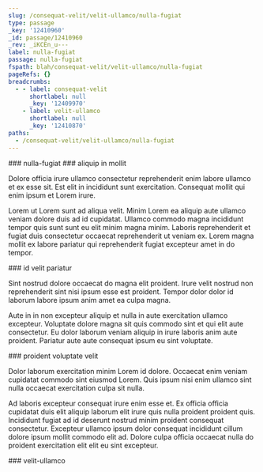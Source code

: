 ```yaml
---
slug: /consequat-velit/velit-ullamco/nulla-fugiat
type: passage
_key: '12410960'
_id: passage/12410960
_rev: _iKCEn_u---
label: nulla-fugiat
passage: nulla-fugiat
fspath: blah/consequat-velit/velit-ullamco/nulla-fugiat
pageRefs: {}
breadcrumbs:
  - - label: consequat-velit
      shortlabel: null
      _key: '12409970'
    - label: velit-ullamco
      shortlabel: null
      _key: '12410870'
paths:
  - /consequat-velit/velit-ullamco/nulla-fugiat
---
```


<NuggetArea>
<Passage slug="/consequat-velit/velit-ullamco/nulla-fugiat" type="passage" _key="12410960" _id="passage/12410960" _rev="_iKCEn_u---" label="nulla-fugiat" passage="nulla-fugiat" fspath="blah/consequat-velit/velit-ullamco/nulla-fugiat" paths="/consequat-velit/velit-ullamco/nulla-fugiat">
<NuggetBody>
### nulla-fugiat

</NuggetBody>
<Breadcrumbs>
<Crumbs>
<Crumb _key="12409970" label="consequat-velit" /><Crumb _key="12410870" label="velit-ullamco" />
</Crumbs>
</Breadcrumbs>
</Passage>

<NuggetsInbound>
</NuggetsInbound>
<NuggetsOutbound>
<Nugget direction="outbound" type="nugget" _key="e93ad76f-74c4-42fa-bc1b-cb39dec447dc" _id="nugget/e93ad76f-74c4-42fa-bc1b-cb39dec447dc" _rev="_iKCEn_u--_" fspath="blah/consequat-velit/velit-ullamco/nulla-fugiat/aliquip-in-mollit.md" label="aliquip in mollit" paths="/consequat-velit/velit-ullamco/nulla-fugiat/aliquip-in-mollit" slug="/consequat-velit/velit-ullamco/nulla-fugiat/aliquip-in-mollit">
<NuggetBody>
### aliquip in mollit

Dolore officia irure ullamco consectetur reprehenderit enim labore ullamco et ex esse sit. Est elit in incididunt sunt exercitation. Consequat mollit qui enim ipsum et Lorem irure.

Lorem ut Lorem sunt ad aliqua velit. Minim Lorem ea aliquip aute ullamco veniam dolore duis ad id cupidatat. Ullamco commodo magna incididunt tempor quis sunt sunt eu elit minim magna minim. Laboris reprehenderit et fugiat duis consectetur occaecat reprehenderit ut veniam ex. Lorem magna mollit ex labore pariatur qui reprehenderit fugiat excepteur amet in do tempor.

</NuggetBody>
</Nugget>

<Nugget direction="outbound" type="nugget" _key="6f486d90-6ea2-46ba-8e74-62bb272f953e" _id="nugget/6f486d90-6ea2-46ba-8e74-62bb272f953e" _rev="_iKCEn_u--A" fspath="blah/consequat-velit/velit-ullamco/nulla-fugiat/id-velit-pariatur.md" label="id velit pariatur" paths="/consequat-velit/velit-ullamco/nulla-fugiat/id-velit-pariatur" slug="/consequat-velit/velit-ullamco/nulla-fugiat/id-velit-pariatur">
<NuggetBody>
### id velit pariatur

Sint nostrud dolore occaecat do magna elit proident. Irure velit nostrud non reprehenderit sint nisi ipsum esse est proident. Tempor dolor dolor id laborum labore ipsum anim amet ea culpa magna.

Aute in in non excepteur aliquip et nulla in aute exercitation ullamco excepteur. Voluptate dolore magna sit quis commodo sint et qui elit aute consectetur. Eu dolor laborum veniam aliquip in irure laboris anim aute proident. Pariatur aute aute consequat ipsum eu sint voluptate.

</NuggetBody>
</Nugget>

<Nugget direction="outbound" type="nugget" _key="28056250-3e39-4fb1-a3e8-847816a4ca37" _id="nugget/28056250-3e39-4fb1-a3e8-847816a4ca37" _rev="_iKCEn_y---" fspath="blah/consequat-velit/velit-ullamco/nulla-fugiat/proident-voluptate-velit.md" label="proident voluptate velit" paths="/consequat-velit/velit-ullamco/nulla-fugiat/proident-voluptate-velit" slug="/consequat-velit/velit-ullamco/nulla-fugiat/proident-voluptate-velit">
<NuggetBody>
### proident voluptate velit

Dolor laborum exercitation minim Lorem id dolore. Occaecat enim veniam cupidatat commodo sint eiusmod Lorem. Quis ipsum nisi enim ullamco sint nulla occaecat exercitation culpa sit nulla.

Ad laboris excepteur consequat irure enim esse et. Ex officia officia cupidatat duis elit aliquip laborum elit irure quis nulla proident proident quis. Incididunt fugiat ad id deserunt nostrud minim proident consequat consectetur. Excepteur ullamco ipsum dolor consequat incididunt cillum dolore ipsum mollit commodo elit ad. Dolore culpa officia occaecat nulla do proident exercitation elit elit eu sint excepteur.

</NuggetBody>
</Nugget>

</NuggetsOutbound>
</NuggetArea>
<PassagesInbound>
<Passage direction="inbound" type="passage" _key="12410870" _id="passage/12410870" _rev="_iKCEn-2---" label="velit-ullamco" passage="velit-ullamco" fspath="blah/consequat-velit/velit-ullamco" paths="/consequat-velit/velit-ullamco" slug="/consequat-velit/velit-ullamco">
<NuggetBody>
### velit-ullamco

</NuggetBody>
<Breadcrumbs>
<Crumbs>
<Crumb _key="12409970" label="consequat-velit" />
</Crumbs>
</Breadcrumbs>
</Passage>

</PassagesInbound>
<PassagesOutbound>
</PassagesOutbound>